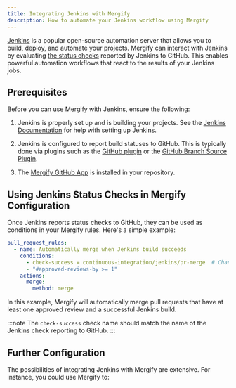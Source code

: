 ```yaml
---
title: Integrating Jenkins with Mergify
description: How to automate your Jenkins workflow using Mergify
---
```



<IntegrationLogo src={jenkinsLogo} alt="Jenkins logo"/>

[Jenkins](https://www.jenkins.io/) is a popular open-source automation server
that allows you to build, deploy, and automate your projects. Mergify can
interact with Jenkins by evaluating [the status
checks](https://docs.github.com/en/pull-requests/collaborating-with-pull-requests/collaborating-on-repositories-with-code-quality-features/about-status-checks)
reported by Jenkins to GitHub. This enables powerful automation workflows that
react to the results of your Jenkins jobs.

## Prerequisites

Before you can use Mergify with Jenkins, ensure the following:

1. Jenkins is properly set up and is building your projects. See the [Jenkins
   Documentation](https://www.jenkins.io/doc/) for help with setting up
   Jenkins.

2. Jenkins is configured to report build statuses to GitHub. This is typically
   done via plugins such as the [GitHub
   plugin](https://plugins.jenkins.io/github/) or the [GitHub Branch Source
   Plugin](https://plugins.jenkins.io/github-branch-source/).

3. The [Mergify GitHub App](/getting-started) is installed in your repository.

## Using Jenkins Status Checks in Mergify Configuration

Once Jenkins reports status checks to GitHub, they can be used as conditions in
your Mergify rules. Here's a simple example:

```yaml
pull_request_rules:
  - name: Automatically merge when Jenkins build succeeds
    conditions:
      - check-success = continuous-integration/jenkins/pr-merge  # Change this to match your Jenkins check name
      - "#approved-reviews-by >= 1"
    actions:
      merge:
        method: merge
```

In this example, Mergify will automatically merge pull requests that have at
least one approved review and a successful Jenkins build.

:::note
  The `check-success` check name should match the name of the Jenkins check
  reporting to GitHub.
:::

## Further Configuration

The possibilities of integrating Jenkins with Mergify are extensive.
For instance, you could use Mergify to:


<CIFurther />

